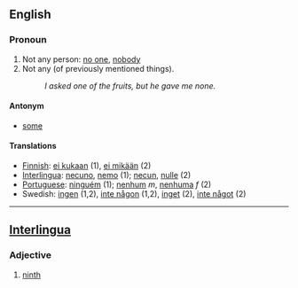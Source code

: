 ==English==
===Pronoun===
# Not any person: [[no one]], [[nobody]]
# Not any (of previously mentioned things).
#: ''I asked one of the fruits, but he gave me none.''

====Antonym====
*[[some]]

====Translations====
*[[Finnish]]: [[ei kukaan]] (1), [[ei mikään]] (2)
*[[Interlingua]]: [[necuno]], [[nemo]] (1); [[necun]], [[nulle]] (2)
*[[Portuguese]]: [[ninguém]] (1); [[nenhum]] ''m'', [[nenhuma]] ''f'' (2)
*Swedish: [[ingen]] (1,2), [[inte någon]] (1,2), [[inget]] (2), [[inte något]] (2)
----
==[[Interlingua]]==
===Adjective===
# [[ninth]]